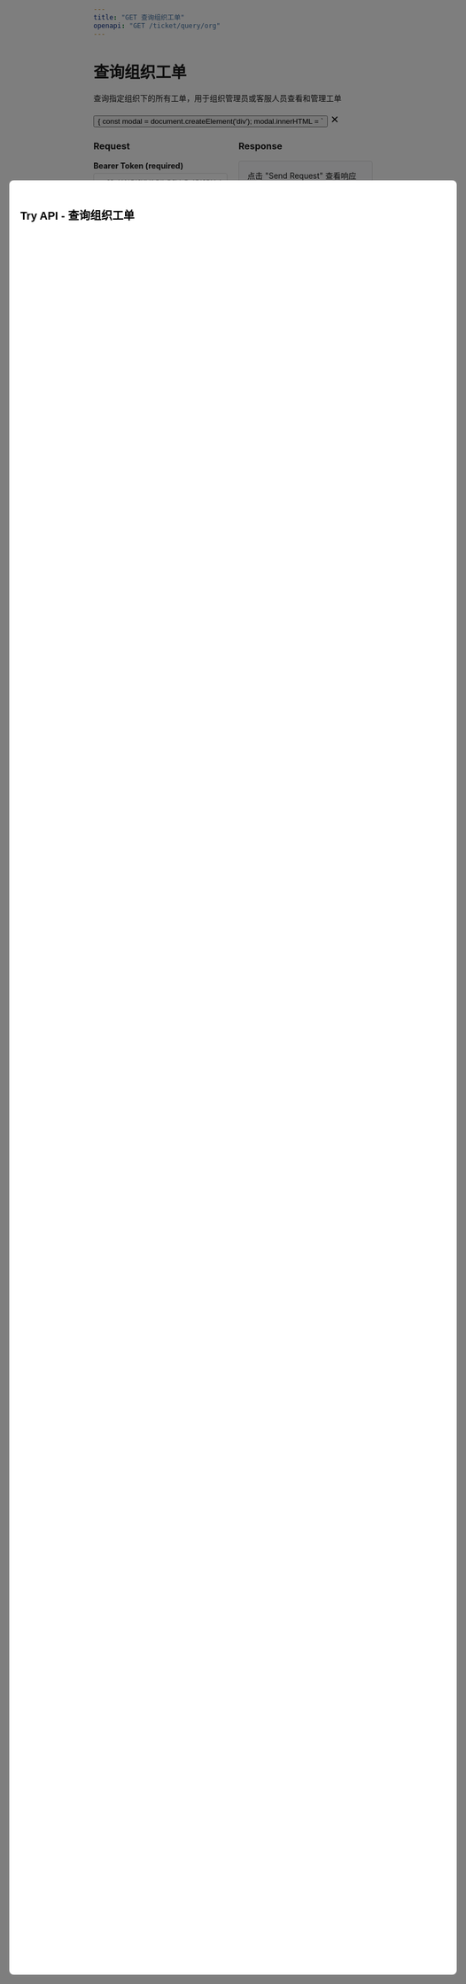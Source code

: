 ```yaml
---
title: "GET 查询组织工单"
openapi: "GET /ticket/query/org"
---
```


<div style={{ display: 'flex', justifyContent: 'space-between', alignItems: 'center', marginBottom: '20px' }}>
  <div>
    <h1 style={{ margin: 0 }}>查询组织工单</h1>
    <p style={{ margin: '8px 0 0 0', color: '#6B7280' }}>查询指定组织下的所有工单，用于组织管理员或客服人员查看和管理工单</p>
  </div>
  <button 
    onClick={() => {
      const modal = document.createElement('div');
      modal.innerHTML = `
        <div style="position: fixed; top: 0; left: 0; width: 100%; height: 100%; background: rgba(0,0,0,0.5); z-index: 9999; display: flex; justify-content: center; align-items: center;">
          <div style="background: white; padding: 20px; border-radius: 8px; width: 80%; max-width: 1000px; height: 80%; overflow-y: auto;">
            <div style="display: flex; justify-content: space-between; align-items: center; margin-bottom: 20px;">
              <h2>Try API - 查询组织工单</h2>
              <button onclick="this.closest('.modal-overlay').remove()" style="background: none; border: none; font-size: 24px; cursor: pointer;">&times;</button>
            </div>
            <div style="display: grid; grid-template-columns: 1fr 1fr; gap: 20px; height: calc(100% - 60px);">
              <div>
                <h3>Request</h3>
                <div style="margin-bottom: 15px;">
                  <label style="display: block; margin-bottom: 5px; font-weight: bold;">Bearer Token (required)</label>
                  <input type="text" placeholder="eyJ0eXAiOiJKV1QiLCJhbGciOiJSUzI1NiJ9..." style="width: 100%; padding: 8px; border: 1px solid #ddd; border-radius: 4px;" id="query-org-token">
                </div>
                <div style="margin-bottom: 15px;">
                  <label style="display: block; margin-bottom: 5px; font-weight: bold;">orgUid</label>
                  <input type="text" placeholder="org_123456" style="width: 100%; padding: 8px; border: 1px solid #ddd; border-radius: 4px;" id="query-org-uid">
                </div>
                <div style="margin-bottom: 15px;">
                  <label style="display: block; margin-bottom: 5px; font-weight: bold;">page</label>
                  <input type="number" placeholder="1" value="1" style="width: 100%; padding: 8px; border: 1px solid #ddd; border-radius: 4px;" id="query-org-page">
                </div>
                <div style="margin-bottom: 15px;">
                  <label style="display: block; margin-bottom: 5px; font-weight: bold;">size</label>
                  <input type="number" placeholder="10" value="10" style="width: 100%; padding: 8px; border: 1px solid #ddd; border-radius: 4px;" id="query-org-size">
                </div>
                <div style="margin-bottom: 15px;">
                  <label style="display: block; margin-bottom: 5px; font-weight: bold;">status</label>
                  <select style="width: 100%; padding: 8px; border: 1px solid #ddd; border-radius: 4px;" id="query-org-status">
                    <option value="">全部</option>
                    <option value="open">打开</option>
                    <option value="in_progress">处理中</option>
                    <option value="resolved">已解决</option>
                    <option value="closed">已关闭</option>
                  </select>
                </div>
                <button onclick="sendQueryOrgTicketsRequest()" style="background: #16A34A; color: white; border: none; padding: 10px 20px; border-radius: 4px; cursor: pointer;">Send Request</button>
              </div>
              <div>
                <h3>Response</h3>
                <div style="background: #f8f9fa; border: 1px solid #ddd; border-radius: 4px; padding: 15px; height: 400px; overflow-y: auto;" id="query-org-response-area">
                  点击 "Send Request" 查看响应结果
                </div>
              </div>
            </div>
          </div>
        </div>
      `;
      modal.className = 'modal-overlay';
      document.body.appendChild(modal);
      
      window.sendQueryOrgTicketsRequest = async function() {
        const token = document.getElementById('query-org-token').value;
        const orgUid = document.getElementById('query-org-uid').value;
        const page = document.getElementById('query-org-page').value || '1';
        const size = document.getElementById('query-org-size').value || '10';
        const status = document.getElementById('query-org-status').value;
        const responseArea = document.getElementById('query-org-response-area');
        
        if (!token) {
          responseArea.innerHTML = '<div style="color: red;">请填写 Bearer Token</div>';
          return;
        }
        
        responseArea.innerHTML = '<div>发送请求中...</div>';
        
        try {
          let url = `https://api.weiyuai.cn/ticket/query/org?page=${page}&size=${size}`;
          if (orgUid) {
            url += `&orgUid=${orgUid}`;
          }
          if (status) {
            url += `&status=${status}`;
          }
          
          const response = await fetch(url, {
            method: 'GET',
            headers: {
              'Authorization': 'Bearer ' + token,
              'Accept': 'application/json'
            }
          });
          
          const data = await response.json();
          responseArea.innerHTML = '<pre style="margin: 0; white-space: pre-wrap;">' + JSON.stringify(data, null, 2) + '</pre>';
        } catch (error) {
          responseArea.innerHTML = '<div style="color: red;">请求失败: ' + error.message + '</div>';
        }
      };
    }}
    style={{
      background: '#16A34A',
      color: 'white',
      border: 'none',
      padding: '8px 16px',
      borderRadius: '6px',
      cursor: 'pointer',
      fontSize: '14px',
      fontWeight: '500'
    }}
  >
    Try it →
  </button>
</div>

## 接口说明

此接口用于查询指定组织下的所有工单列表，通常用于管理后台或客服系统中的工单管理功能。

## 请求头

```
Authorization: Bearer <access_token>
```

## 查询参数

- `orgUid` (必需): 组织的唯一标识符

## 响应示例

### 成功响应 (200)

```json
[
  {
    "id": "ticket_567890",
    "title": "登录问题咨询",
    "description": "用户无法正常登录系统，提示密码错误",
    "status": "OPEN",
    "priority": "MEDIUM",
    "createdAt": "2023-01-04T14:00:00Z"
  },
  {
    "id": "ticket_567891",
    "title": "功能建议",
    "description": "希望能增加数据导出功能",
    "status": "IN_PROGRESS",
    "priority": "LOW",
    "createdAt": "2023-01-03T10:30:00Z"
  },
  {
    "id": "ticket_567892",
    "title": "系统故障报告",
    "description": "系统在高峰期响应缓慢",
    "status": "RESOLVED",
    "priority": "HIGH",
    "createdAt": "2023-01-02T16:45:00Z"
  }
]
```

### 错误响应 (400)

```json
{
  "error": 400,
  "message": "Organization not found"
}
```

## 字段说明

- `id`: 工单唯一标识符
- `title`: 工单标题
- `description`: 工单详细描述
- `status`: 工单当前状态
- `priority`: 工单优先级
- `createdAt`: 工单创建时间

## 工单状态

- `OPEN`: 已开启，等待处理
- `IN_PROGRESS`: 正在处理中
- `RESOLVED`: 已解决
- `CLOSED`: 已关闭

## 使用场景

- 组织管理员查看所有工单
- 客服人员工单分配和管理
- 工单统计和分析
- 组织级别的服务监控
- 客户服务质量评估

## 权限要求

- 需要组织管理员权限或客服权限
- 只能查询有权限访问的组织工单
- 可能需要特定的角色授权

## 注意事项

- 返回的是工单数组，不包含分页
- 如果组织下工单较多，建议前端实现分页显示
- 工单信息可能包含敏感数据，需要权限控制
- 建议配合筛选和排序功能使用

<RequestExample>

```bash cURL
curl -X GET "https://api.weiyuai.cn/api/v1/ticket/query/org?orgUid=org_123456" \
  -H "Authorization: Bearer your_access_token_here" \
  -H "Accept: application/json"
```

```javascript JavaScript
const response = await fetch('https://api.weiyuai.cn/api/v1/ticket/query/org?orgUid=org_123456', {
  method: 'GET',
  headers: {
    'Authorization': 'Bearer your_access_token_here',
    'Accept': 'application/json'
  }
});

const tickets = await response.json();
```

```python Python
import requests

url = "https://api.weiyuai.cn/api/v1/ticket/query/org"
headers = {
    "Authorization": "Bearer your_access_token_here",
    "Accept": "application/json"
}
params = {
    "orgUid": "org_123456"
}

response = requests.get(url, headers=headers, params=params)
tickets = response.json()
```

</RequestExample>